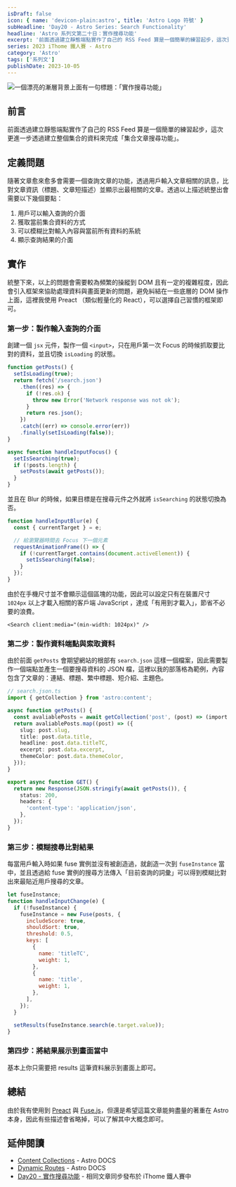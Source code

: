 ```yaml
---
isDraft: false
icon: { name: 'devicon-plain:astro', title: 'Astro Logo 符號' }
subHeadline: 'Day20 - Astro Series: Search Functionality'
headline: 'Astro 系列文第二十日：實作搜尋功能'
excerpt: '前面透過建立靜態端點實作了自己的 RSS Feed 算是一個簡單的練習起步，這次更進一步透過建立整個集合的資料來完成「集合文章搜尋功能」。隨著文章愈來愈多會需要一個查詢文章的功能，透過用戶輸入文章相關的訊息，比對文章資訊（標題、文章短描述）並顯示出最相關的文章。'
series: 2023 iThome 鐵人賽 - Astro
category: 'Astro'
tags: ['系列文']
publishDate: 2023-10-05
---
```


![一個漂亮的漸層背景上面有一句標題：「實作搜尋功能」](./day20-search-functionality.webp)

## 前言

前面透過建立靜態端點實作了自己的 RSS Feed 算是一個簡單的練習起步，這次更進一步透過建立整個集合的資料來完成「集合文章搜尋功能」。

## 定義問題

隨著文章愈來愈多會需要一個查詢文章的功能，透過用戶輸入文章相關的訊息，比對文章資訊（標題、文章短描述）並顯示出最相關的文章。透過以上描述統整出會需要以下幾個要點：

1. 用戶可以輸入查詢的介面
2. 獲取當前集合資料的方式
3. 可以模糊比對輸入內容與當前所有資料的系統
4. 顯示查詢結果的介面

## 實作

統整下來，以上的問題會需要較為頻繁的操縱到 DOM 且有一定的複雜程度，因此會引入框架來協助處理資料與畫面更新的問題，避免糾結在一些底層的 DOM 操作上面，這裡我使用 Preact （類似輕量化的 React），可以選擇自己習慣的框架即可。

### 第一步：製作輸入查詢的介面

創建一個 `jsx` 元件，製作一個 `<input>`，只在用戶第一次 Focus 的時候抓取要比對的資料，並且切換 `isLoading` 的狀態。

```jsx
function getPosts() {
  setIsLoading(true);
  return fetch('/search.json')
    .then((res) => {
      if (!res.ok) {
        throw new Error('Network response was not ok');
      }
      return res.json();
    })
    .catch((err) => console.error(err))
    .finally(setIsLoading(false));
}

async function handleInputFocus() {
  setIsSearching(true);
  if (!posts.length) {
    setPosts(await getPosts());
  }
}
```

並且在 Blur 的時候，如果目標是在搜尋元件之外就將 `isSearching` 的狀態切換為否。

```jsx
function handleInputBlur(e) {
  const { currentTarget } = e;

  // 給瀏覽器時間去 Focus 下一個元素
  requestAnimationFrame(() => {
    if (!currentTarget.contains(document.activeElement)) {
      setIsSearching(false);
    }
  });
}
```

由於在手機尺寸並不會顯示這個區塊的功能，因此可以設定只有在裝置尺寸 `1024px` 以上才載入相關的客戶端 JavaScript ，達成「有用到才載入」，節省不必要的浪費。

```astro
<Search client:media="(min-width: 1024px)" />
```

### 第二步：製作資料端點與索取資料

由於前面 `getPosts` 會期望網站的根部有 `search.json` 這樣一個檔案，因此需要製作一個端點並產生一個要搜尋資料的 JSON 檔，這裡以我的部落格為範例，內容包含了文章的：連結、標題、繁中標題、短介紹、主題色。

```ts
// search.json.ts
import { getCollection } from 'astro:content';

async function getPosts() {
  const avaliablePosts = await getCollection('post', (post) => (import.meta.env.PROD ? !post.data.isDraft : true));
  return avaliablePosts.map((post) => ({
    slug: post.slug,
    title: post.data.title,
    headline: post.data.titleTC,
    excerpt: post.data.excerpt,
    themeColor: post.data.themeColor,
  }));
}

export async function GET() {
  return new Response(JSON.stringify(await getPosts()), {
    status: 200,
    headers: {
      'content-type': 'application/json',
    },
  });
}
```

### 第三步：模糊搜尋比對結果

每當用戶輸入時如果 fuse 實例並沒有被創造過，就創造一次到 `fuseInstance` 當中，並且透過給 fuse 實例的搜尋方法傳入「目前查詢的詞彙」可以得到模糊比對出來最貼近用戶搜尋的文章。

```jsx
let fuseInstance;
function handleInputChange(e) {
  if (!fuseInstance) {
    fuseInstance = new Fuse(posts, {
      includeScore: true,
      shouldSort: true,
      threshold: 0.5,
      keys: [
        {
          name: 'titleTC',
          weight: 1,
        },
        {
          name: 'title',
          weight: 1,
        },
      ],
    });
  }

  setResults(fuseInstance.search(e.target.value));
}
```

### 第四步：將結果展示到畫面當中

基本上你只需要把 results 這筆資料展示到畫面上即可。

## 總結

由於我有使用到 [Preact](https://preactjs.com/) 與 [Fuse.js](https://www.fusejs.io/)，但還是希望這篇文章能夠盡量的著重在 Astro 本身，因此有些描述會省略掉，可以了解其中大概念即可。

## 延伸閱讀

- [Content Collections](https://docs.astro.build/en/guides/content-collections/) - Astro DOCS
- [Dynamic Routes](https://docs.astro.build/en/core-concepts/routing/#dynamic-routes) - Astro DOCS
- [Day20 - 實作搜尋功能](https://ithelp.ithome.com.tw/articles/10334835) - 相同文章同步發布於 iThome 鐵人賽中
